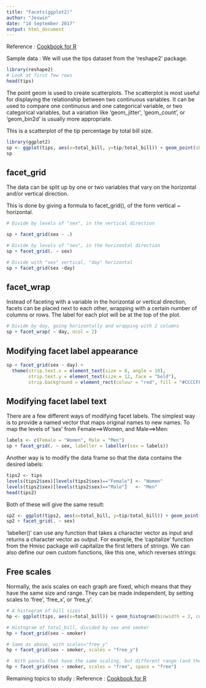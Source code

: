 ```yaml
---
title: "Facets(ggplot2)"
author: "Jeswin"
date: "14 September 2017"
output: html_document
---
```


Reference : [Cookbook for R](http://www.cookbook-r.com/Graphs/Facets_(ggplot2)/)

Sample data : We will use the tips dataset from the 'reshape2' package.

```r
library(reshape2)
# Look at first few rows
head(tips)
```

The point geom is used to create scatterplots. The scatterplot is most useful for displaying the relationship between two continuous variables. It can be used to compare one continuous and one categorical variable, or two categorical variables, but a variation like 'geom_jitter', 'geom_count', or 'geom_bin2d' is usually more appropriate.

This is a scatterplot of the tip percentage by total bill size.

```r
library(ggplot2)
sp <- ggplot(tips, aes(x=total_bill, y=tip/total_bill)) + geom_point(shape=1)
sp
```

## facet_grid

The data can be split up by one or two variables that vary on the horizontal and/or vertical direction.

This is done by giving a formula to facet_grid(), of the form vertical ~ horizontal.

```r
# Divide by levels of "sex", in the vertical direction

sp + facet_grid(sex ~ .)

```

```r
# Divide by levels of "sex", in the horizontal direction
sp + facet_grid(. ~ sex)
```

```r
# Divide with "sex" vertical, "day" horizontal
sp + facet_grid(sex ~day)

```

## facet_wrap
Instead of faceting with a variable in the horizontal or vertical direction, facets can be placed next to each other, wrapping with a certain number of columns or rows. The label for each plot will be at the top of the plot.

```r
# Divide by day, going horizontally and wrapping with 2 columns
sp + facet_wrap( ~ day, ncol = 2)
```

## Modifying facet label appearance

```r
sp + facet_grid(sex ~ day) +
  theme(strip.text.x = element_text(size = 8, angle = 10),
        strip.text.y = element_text(size = 12, face = "bold"),
        strip.background = element_rect(colour = "red", fill = "#CCCCFF"))
```

## Modifying facet label text

There are a few different ways of modifying facet labels. The simplest way is to provide a named vector that maps original names to new names. To map the levels of 'sex' from Female==>Women, and Male==>Men:

```r
labels <- c(Female = "Women", Male = "Men")
sp + facet_grid(. ~ sex, labeller = labeller(sex = labels))


```

Another way is to modify the data frame so that the data contains the desired labels:

```r
tips2 <- tips
levels(tips2$sex)[levels(tips2$sex)=="Female"] <- "Women"
levels(tips2$sex)[levels(tips2$sex)=="Male"]   <- "Men"
head(tips2)
```

Both of these will give the same result:

```r
sp2 <- ggplot(tips2, aes(x=total_bill, y=tip/total_bill)) + geom_point(shape=1)
sp2 + facet_grid(. ~ sex)
```


'labeller()' can use any function that takes a character vector as input and returns a character vector as output. For example, the 'capitalize' function from the Hmisc package will capitalize the first letters of strings. We can also define our own custom functions, like this one, which reverses strings:


## Free scales

Normally, the axis scales on each graph are fixed, which means that they have the same size and range. They can be made independent, by setting scales to 'free', 'free_x', or 'free_y'.

```r
# A histogram of bill sizes
hp <- ggplot(tips, aes(x=total_bill)) + geom_histogram(binwidth = 2, colour='white' )

# Histogram of total_bill, divided by sex and smoker
hp + facet_grid(sex ~ smoker)

# Same as above, with scales="free_y"
hp + facet_grid(sex ~ smoker, scales = "free_y")

#  With panels that have the same scaling, but different range (and therefore different physical sizes)
hp + facet_grid(sex ~ smoker, scales = "free", space = "free")


```



Remaining topics to study :
Reference : [Cookbook for R](http://www.cookbook-r.com/Graphs/Facets_(ggplot2)/)
























